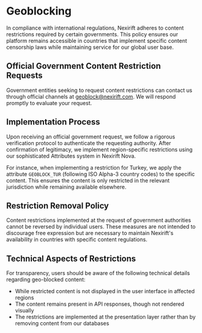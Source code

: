# Geoblocking

In compliance with international regulations, Nexirift adheres to content restrictions required by certain governments. This policy ensures our platform remains accessible in countries that implement specific content censorship laws while maintaining service for our global user base.

## Official Government Content Restriction Requests

Government entities seeking to request content restrictions can contact us through official channels at [geoblock@nexirift.com](mailto:geoblock@nexirift.com). We will respond promptly to evaluate your request.

## Implementation Process

Upon receiving an official government request, we follow a rigorous verification protocol to authenticate the requesting authority. After confirmation of legitimacy, we implement region-specific restrictions using our sophisticated Attributes system in Nexirift Nova.

For instance, when implementing a restriction for Turkey, we apply the attribute `GEOBLOCK_TUR` (following ISO Alpha-3 country codes) to the specific content. This ensures the content is only restricted in the relevant jurisdiction while remaining available elsewhere.

## Restriction Removal Policy

Content restrictions implemented at the request of government authorities cannot be reversed by individual users. These measures are not intended to discourage free expression but are necessary to maintain Nexirift's availability in countries with specific content regulations.

## Technical Aspects of Restrictions

For transparency, users should be aware of the following technical details regarding geo-blocked content:

- While restricted content is not displayed in the user interface in affected regions
- The content remains present in API responses, though not rendered visually
- The restrictions are implemented at the presentation layer rather than by removing content from our databases
